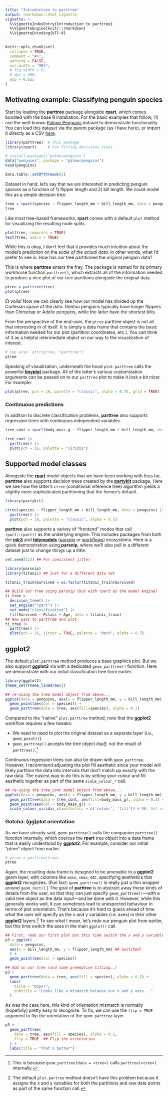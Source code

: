 ```yaml
---
title: "Introduction to parttree"
output: rmarkdown::html_vignette
vignette: >
  %\VignetteIndexEntry{Introduction to parttree}
  %\VignetteEngine{knitr::rmarkdown}
  %\VignetteEncoding{UTF-8}
---
```


```r
knitr::opts_chunk$set(
  collapse = TRUE,
  comment = "#>",
  warning = FALSE,
  out.width = "90%",
  # fig.width = 8,
  # dpi = 300,
  asp = 0.625
)
```

## Motivating example: Classifying penguin species

Start by loading the **parttree** package alongside **rpart**, which comes
bundled with the base R installation. For the basic examples that follow, 
I'll use the well-known
[Palmer Penguins](https://allisonhorst.github.io/palmerpenguins/) dataset to
demonstrate functionality. You can load this dataset via the parent package (as 
I have here), or import it directly as a CSV
[here](https://vincentarelbundock.github.io/Rdatasets/csv/palmerpenguins/penguins.csv).

```r
library(parttree)  # This package
library(rpart)     # For fitting decisions trees

# install.packages("palmerpenguins")
data("penguins", package = "palmerpenguins")
head(penguins)
```

```r
data.table::setDTthreads(2)
```

Dataset in hand, let's say that we are interested in predicting penguin
_species_ as a function of 1) flipper length and 2) bill length. We could model
this as a simple decision tree:

```r
tree = rpart(species ~ flipper_length_mm + bill_length_mm, data = penguins)
tree
```

Like most tree-based frameworks, **rpart** comes with a default `plot` method
for visualizing the resulting node splits.

```r
plot(tree, compress = TRUE)
text(tree, use.n = TRUE)
```

While this is okay, I don't feel that it provides much intuition about the
model's prediction on the _scale of the actual data_. In other words, what I'd
prefer to see is: How has our tree partitioned the original penguin data?

This is where **parttree** enters the fray. The package is named for its primary
workhorse function `parttree()`, which extracts all of the information needed
to produce a nice plot of our tree partitions alongside the original data.

```r
ptree = parttree(tree)
plot(ptree)
```

_Et voila!_ Now we can clearly see how our model has divided up the Cartesian
space of the data. Gentoo penguins typically have longer flippers than Chinstrap
or Adelie penguins, while the latter have the shortest bills.

From the perspective of the end-user, the `ptree` parttree object is not all
that interesting in of itself. It is simply a data frame that contains the basic
information needed for our plot (partition coordinates, etc.). You can think of
it as a helpful intermediate object on our way to the visualization of interest.

```r
# See also `attr(ptree, "parttree")`
ptree
```

Speaking of visualization, underneath the hood `plot.parttree` calls the
powerful
[**tinyplot**](https://grantmcdermott.com/tinyplot/)
package. All of the latter's various customization arguments can be passed on to
our `parttree` plot to make it look a bit nicer. For example:

```r
plot(ptree, pch = 16, palette = "classic", alpha = 0.75, grid = TRUE)
```


### Continuous predictions

In addition to discrete classification problems, **parttree** also supports
regression trees with continuous independent variables.

```r
tree_cont = rpart(body_mass_g ~ flipper_length_mm + bill_length_mm, data = penguins)

tree_cont |>
  parttree() |>
  plot(pch = 16, palette = "viridis")
```


## Supported model classes

Alongside the [**rpart**](https://CRAN.R-project.org/package=rpart) model
objects that we have been working with thus far, **parttree** also supports
decision trees created by the
[**partykit**](https://CRAN.R-project.org/package=partykit) package. Here we
see how the latter's `ctree` (conditional inference tree) algorithm yields a
slightly more sophisticated partitioning that the former's default.

```r
library(partykit)

ctree(species ~ flipper_length_mm + bill_length_mm, data = penguins) |>
  parttree() |>
  plot(pch = 19, palette = "classic", alpha = 0.5)
```

**parttree** also supports a variety of "frontend" modes that call
`rpart::rpart()` as the underlying engine. This includes packages from both the
[**mlr3**](https://mlr3.mlr-org.com/) and
[**tidymodels**](https://www.tidymodels.org/)
([parsnip](https://parsnip.tidymodels.org/) 
or [workflows](https://workflows.tidymodels.org/))
ecosystems. Here is a quick demonstration using **parsnip**, where we'll also
pull in a different dataset just to change things up a little.

```r
set.seed(123) ## For consistent jitter

library(parsnip)
library(titanic) ## Just for a different data set

titanic_train$Survived = as.factor(titanic_train$Survived)

## Build our tree using parsnip (but with rpart as the model engine)
ti_tree =
  decision_tree() |>
  set_engine("rpart") |>
  set_mode("classification") |>
  fit(Survived ~ Pclass + Age, data = titanic_train)
## Now pass to parttree and plot
ti_tree |>
  parttree() |>
  plot(pch = 16, jitter = TRUE, palette = "dark", alpha = 0.7)
```

## ggplot2

The default `plot.parttree` method produces a base graphics plot. But we also
support **ggplot2** via with a dedicated `geom_parttree()` function. Here we
demonstrate with our initial classification tree from earlier.

```r
library(ggplot2)
theme_set(theme_linedraw())

## re-using the tree model object from above...
ggplot(data = penguins, aes(x = flipper_length_mm, y = bill_length_mm)) +
  geom_point(aes(col = species)) +
  geom_parttree(data = tree, aes(fill=species), alpha = 0.1)
```

Compared to the "native" `plot.parttree` method, note that the **ggplot2**
workflow requires a few tweaks:

- We need to need to plot the original dataset as a separate layer (i.e., `geom_point()`).
- `geom_parttree()` accepts the tree object _itself_, not the result of `parttree()`.^[This is because `geom_parttree(data = <tree>)` calls `parttree(<tree>)` internally.] 

Continuous regression trees can also be drawn with `geom_parttree`. However, I 
recommend adjusting the plot fill aesthetic since your model will likely
partition the data into intervals that don't match up exactly with the raw data.
The easiest way to do this is by setting your colour and fill aesthetic together
as part of the same `scale_colour_*` call.

```r
## re-using the tree_cont model object from above...
ggplot(data = penguins, aes(x = flipper_length_mm, y = bill_length_mm)) +
  geom_parttree(data = tree_cont, aes(fill=body_mass_g), alpha = 0.3) +
  geom_point(aes(col = body_mass_g)) + 
  scale_colour_viridis_c(aesthetics = c('colour', 'fill')) # NB: Set colour + fill together
```

### Gotcha: (gg)plot orientation

As we have already said, `geom_parttree()` calls the companion `parttree()` 
function internally, which coerces the **rpart** tree object into a data frame
that is  easily understood by **ggplot2**. For example, consider our initial
"ptree" object from earlier. 

```r
# ptree = parttree(tree)
ptree
```

Again, the resulting data frame is designed to be amenable to a **ggplot2** geom
layer, with columns like `xmin`, `xmax`, etc. specifying aesthetics that
**ggplot2** recognizes. (Fun fact: `geom_parttree()` is really just a thin
wrapper around `geom_rect()`.) The goal of **parttree** is to abstract away
these kinds of details from the user, so that they can just specify
`geom_parttree()`&mdash;with a valid tree object as the data input&mdash;and be
done with it. However, while this generally works well, it can sometimes lead to
unexpected behaviour in terms of plot orientation. That's because it's hard to
guess ahead of time what the user will specify as the x and y variables (i.e.
axes) in their other **ggplot2** layers.^[The default `plot.partree` method
doesn't have this problem because it assigns the x and y variables for both the
partitions and raw data points as part of the same function call.] To see what I
mean, let's redo our penguin plot from earlier, but this time switch the axes in
the main `ggplot()` call.

```r
## First, redo our first plot but this time switch the x and y variables
p3 = ggplot(
  data = penguins, 
  aes(x = bill_length_mm, y = flipper_length_mm) ## Switched!
  ) +
  geom_point(aes(col = species))

## Add on our tree (and some preemptive titling..)
p3 +
  geom_parttree(data = tree, aes(fill = species), alpha = 0.1) +
  labs(
    title = "Oops!",
    subtitle = "Looks like a mismatch between our x and y axes..."
  )
```

As was the case here, this kind of orientation mismatch is normally (hopefully) 
pretty easy to recognize. To fix, we can use the `flip = TRUE` argument to 
flip the orientation of the `geom_parttree` layer.

```r
p3 +
  geom_parttree(
    data = tree, aes(fill = species), alpha = 0.1,
    flip = TRUE  ## Flip the orientation
  ) +
  labs(title = "That's better")
```
